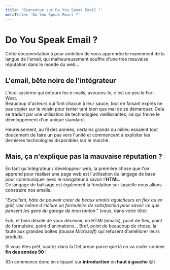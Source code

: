 ```yaml
---
title: 'Bienvenue sur Do You Speak Email !'
metaTitle: 'Do You Speak Email ?'
---
```


# Do You Speak Email ?

Cette documentation à pour ambition de vous apprendre le maniement de la langue de l'email, qui malheureusement souffre d'une très mauvaise réputation dans le monde du web...

## L'email, bête noire de l'intégrateur

L'éco-système qui entoure les e-mails, avouons-le, c'est un peu le Far-West.  
Beaucoup d'acteurs qui font chacun à leur sauce, tout en faisant exprès ne pas copier sur le voisin pour tenter tant bien que mal de se démarquer.
Cela se traduit par une utilisation de technologies vieillissantes, ce qui freine le développement d'un unique standard.

Heureusement, au fil des années, certains grands du milieu essaient tout doucement de faire un pas vers l'unité et commencent à exploiter les dernières technologies disponibles sur le marché.

## Mais, ça n'explique pas la mauvaise réputation ?

En tant qu'intégrateur / développeur web, la première chose que l'on apprend pour réaliser une page web est l'utilisation du langage de base pour communiquer avec le navigateur à savoir l'**HTML**.  
Ce langage de balisage est également la fondation sur laquelle nous allons construire nos emails.

"_Excellent, hâte de pouvoir créer de beaux emails aguicheurs en flex ou en grid, voir même d'inclure un formulaire de satisfaction pour savoir ce que pensent les gens du garage de mon tonton_." (vous, dans votre tête)

Euh, et bien désolé de vous décevoir, en HTML(emails), point de flex, point de formulaire, point d'animations... Bref, point de beaucoup de chose, la faute aux grandes boîtes (_tousse_ _Microsoft_) qui refusent d'améliorer leurs produits.

Si vous êtes prêt, sautez dans la DeLorean parce que là on va coder comme **fin des années 90** !

(On commence donc en cliquant sur __introduction__ en __haut à gauche__ 😉)